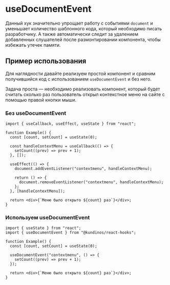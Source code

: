 
# useDocumentEvent

Данный хук значительно упрощает работу с событиями `document` и уменьшает количество шаблонного кода, который необходимо писать разработчику. А также автоматически следит за удалением добавленных слушателей после размонтировании компонента, чтобы избежать утечек памяти.

## Пример использования

Для наглядности давайте реализуем простой компонент и сравним получившийся код с использованием `useDocumentEvent` и без него.

Задача проста — необходимо реализовать компонент, который будет считать сколько раз пользователь открыл контекстное меню на сайте с помощью правой кнопки мыши.

### Без useDocumentEvent

```tsx
import { useCallback, useEffect, useState } from "react";

function Example() {
  const [count, setCount] = useState(0);

  const handleContextMenu = useCallback(() => {
    setCount((prev) => prev + 1);
  }, []);

  useEffect(() => {
    document.addEventListener("contextmenu", handleContextMenu);

    return () => {
      document.removeEventListener("contextmenu", handleContextMenu);
    };
  }, [handleContextMenu]);

  return <div>{`Меню было открыто ${count} раз`}</div>;
}
```

### Используем useDocumentEvent

```tsx
import { useState } from "react";
import { useDocumentEvent } from "@kundinos/react-hooks";

function Example() {
  const [count, setCount] = useState(0);

  useDocumentEvent("contextmenu", () => {
    setCount((prev) => prev + 1);
  });

  return <div>{`Меню было открыто ${count} раз`}</div>;
}
```

<ExampleWrapper>
  <SimpleExample />
</ExampleWrapper>
